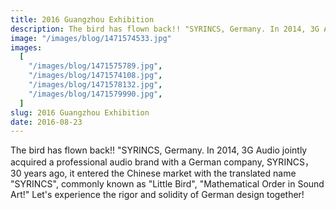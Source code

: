 ```yaml
---
title: 2016 Guangzhou Exhibition
description: The bird has flown back!! "SYRINCS, Germany. In 2014, 3G Audio jointly acquired a professional audio brand with a German company, SYRINCS， 30 years ago, it entered the Chinese market with the translated name "SYRINCS", commonly known as "Little Bird", "Mathematical Order in Sound Art!" Let's experience the rigor and solidity of German design together!
image: "/images/blog/1471574533.jpg"
images:
  [
    "/images/blog/1471575789.jpg",
    "/images/blog/1471574108.jpg",
    "/images/blog/1471578132.jpg",
    "/images/blog/1471579990.jpg",
  ]
slug: 2016 Guangzhou Exhibition
date: 2016-08-23
---
```


The bird has flown back!! "SYRINCS, Germany. In 2014, 3G Audio jointly acquired a professional audio brand with a German company, SYRINCS， 30 years ago, it entered the Chinese market with the translated name "SYRINCS", commonly known as "Little Bird", "Mathematical Order in Sound Art!" Let's experience the rigor and solidity of German design together!
